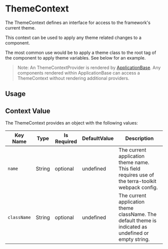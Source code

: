 
# ThemeContext

The ThemeContext defines an interface for access to the framework's current theme.

This context can be used to apply any theme related changes to a component.

The most common use would be to apply a theme class to the root tag of the component to apply theme variables. See below for an example.


> Note: An ThemeContextProvider is rendered by [ApplicationBase](/application/terra-application/components/application-base).
> Any components rendered within ApplicationBase can access a ThemeContext without rendering additional providers.

## Usage

<ThemedComponent description="This example pulls the current theme from the theme context and adds the theme class name to apply theme variables." isExpanded />

## Context Value

The ThemeContext provides an object with the following values:

|Key Name|Type|Is Required|DefaultValue|Description|
|---|---|---|---|---|
|`name`|String|optional|undefined|The current application theme name. This field requires use of the terra-toolkit webpack config.|
|`className`|String|optional|undefined|The current application theme className. The default theme is indicated as undefined or empty string.|

